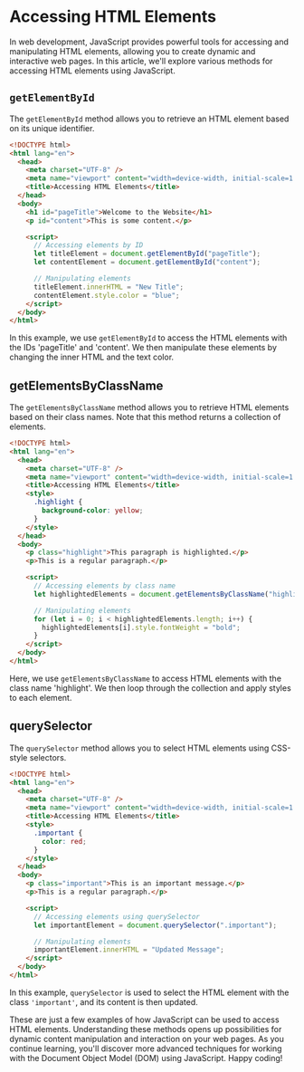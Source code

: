 # Accessing HTML Elements

In web development, JavaScript provides powerful tools for accessing and manipulating HTML elements, allowing you to create dynamic and interactive web pages. In this article, we'll explore various methods for accessing HTML elements using JavaScript.

## `getElementById`

The `getElementById` method allows you to retrieve an HTML element based on its unique identifier.

```html
<!DOCTYPE html>
<html lang="en">
  <head>
    <meta charset="UTF-8" />
    <meta name="viewport" content="width=device-width, initial-scale=1.0" />
    <title>Accessing HTML Elements</title>
  </head>
  <body>
    <h1 id="pageTitle">Welcome to the Website</h1>
    <p id="content">This is some content.</p>

    <script>
      // Accessing elements by ID
      let titleElement = document.getElementById("pageTitle");
      let contentElement = document.getElementById("content");

      // Manipulating elements
      titleElement.innerHTML = "New Title";
      contentElement.style.color = "blue";
    </script>
  </body>
</html>
```

In this example, we use `getElementById` to access the HTML elements with the IDs 'pageTitle' and 'content'. We then manipulate these elements by changing the inner HTML and the text color.

## getElementsByClassName

The `getElementsByClassName` method allows you to retrieve HTML elements based on their class names. Note that this method returns a collection of elements.

```html
<!DOCTYPE html>
<html lang="en">
  <head>
    <meta charset="UTF-8" />
    <meta name="viewport" content="width=device-width, initial-scale=1.0" />
    <title>Accessing HTML Elements</title>
    <style>
      .highlight {
        background-color: yellow;
      }
    </style>
  </head>
  <body>
    <p class="highlight">This paragraph is highlighted.</p>
    <p>This is a regular paragraph.</p>

    <script>
      // Accessing elements by class name
      let highlightedElements = document.getElementsByClassName("highlight");

      // Manipulating elements
      for (let i = 0; i < highlightedElements.length; i++) {
        highlightedElements[i].style.fontWeight = "bold";
      }
    </script>
  </body>
</html>
```

Here, we use `getElementsByClassName` to access HTML elements with the class name 'highlight'. We then loop through the collection and apply styles to each element.

## querySelector

The `querySelector` method allows you to select HTML elements using CSS-style selectors.

```html
<!DOCTYPE html>
<html lang="en">
  <head>
    <meta charset="UTF-8" />
    <meta name="viewport" content="width=device-width, initial-scale=1.0" />
    <title>Accessing HTML Elements</title>
    <style>
      .important {
        color: red;
      }
    </style>
  </head>
  <body>
    <p class="important">This is an important message.</p>
    <p>This is a regular paragraph.</p>

    <script>
      // Accessing elements using querySelector
      let importantElement = document.querySelector(".important");

      // Manipulating elements
      importantElement.innerHTML = "Updated Message";
    </script>
  </body>
</html>
```

In this example, `querySelector` is used to select the HTML element with the class `'important'`, and its content is then updated.

These are just a few examples of how JavaScript can be used to access HTML elements. Understanding these methods opens up possibilities for dynamic content manipulation and interaction on your web pages. As you continue learning, you'll discover more advanced techniques for working with the Document Object Model (DOM) using JavaScript. Happy coding!
